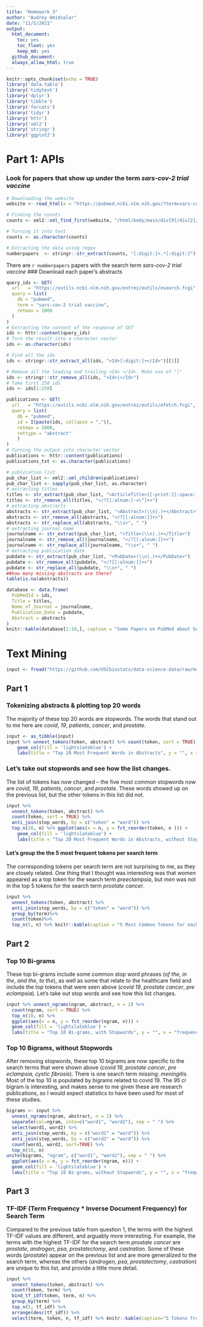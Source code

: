 ```yaml
---
title: "Homework 3"
author: "Audrey Omidsalar"
date: "11/5/2021"
output:
  html_document:
    toc: yes
    toc_float: yes
    keep_md: yes
  github_document:
  always_allow_html: true
---
```


```r
knitr::opts_chunk$set(echo = TRUE)
library('data.table')
library('tidytext')
library('dplyr')
library('tibble')
library('forcats')
library('tidyr')
library('httr')
library('xml2')
library('stringr')
library('ggplot2')
```

# Part 1: APIs

### Look for papers that show up under the term *sars-cov-2 trial vaccine*

```r
# Downloading the website
website <- read_html(x = "https://pubmed.ncbi.nlm.nih.gov/?term=sars-cov-2+trial+vaccine")

# Finding the counts
counts <- xml2::xml_find_first(website, "/html/body/main/div[9]/div[2]/div[2]/div[1]")

# Turning it into text
counts <- as.character(counts)

# Extracting the data using regex
numberpapers  <- stringr::str_extract(counts, "[:digit:]+.*[:digit:]")
```

There are `r numberpapers` papers with the search term *sars-cov-2 trial vaccine*
### Download each paper's abstracts

```r
query_ids <- GET(
  url   = "https://eutils.ncbi.nlm.nih.gov/entrez/eutils/esearch.fcgi",
  query = list(
    db = "pubmed",
    term = "sars-cov-2 trial vaccine",
    retmax = 1000
  )
)
# Extracting the content of the response of GET
ids <- httr::content(query_ids)
# Turn the result into a character vector
ids <- as.character(ids)

# Find all the ids 
ids <- stringr::str_extract_all(ids, "<Id>[:digit:]+</Id>")[[1]]

# Remove all the leading and trailing <Id> </Id>. Make use of "|"
ids <- stringr::str_remove_all(ids, "<Id>|</Id>")
# Take first 250 ids
ids <- ids[1:250]
```

```r
publications <- GET(
  url   = "https://eutils.ncbi.nlm.nih.gov/entrez/eutils/efetch.fcgi",
  query = list(
    db = "pubmed",
    id = I(paste(ids, collapse = ",")),
    retmax = 1000,
    rettype = "abstract"
    )
)
# Turning the output into character vector
publications <- httr::content(publications)
publications_txt <- as.character(publications)
```

```r
# publication list
pub_char_list <- xml2::xml_children(publications)
pub_char_list <- sapply(pub_char_list, as.character)
# extracting titles
titles <- str_extract(pub_char_list, "<ArticleTitle>[[:print:][:space:]]+</ArticleTitle>")
titles <- str_remove_all(titles, "</?[[:alnum:]-=\"]+>")
# extracting abstracts
abstracts <- str_extract(pub_char_list, "<Abstract>(\\n|.)+</Abstract>")
abstracts <- str_remove_all(abstracts, "</?[[:alnum:]]+>")
abstracts <- str_replace_all(abstracts, "\\s+", " ")
# extracting journal name
journalname <- str_extract(pub_char_list, "<Title>(\\n|.)+</Title>")
journalname <- str_remove_all(journalname, "</?[[:alnum:]]+>")
journalname <- str_replace_all(journalname, "\\s+", " ")
# extracting publication date
pubdate <- str_extract(pub_char_list, "<PubDate>(\\n|.)+</PubDate>")
pubdate <- str_remove_all(pubdate, "</?[[:alnum:]]+>")
pubdate <- str_replace_all(pubdate, "\\s+", " ")
##how many missing abstracts are there?
table(is.na(abstracts))
```

```r
database <- data.frame(
  PubMedId = ids,
  Title = titles,
  Name_of_Journal = journalname,
  Publication_Date = pubdate,
  Abstract = abstracts
)
knitr::kable(database[1:10,], caption = "Some Papers on PubMed about SARS-CoV2 Trial Vaccines")
```

# Text Mining

```r
input <- fread("https://github.com/USCbiostats/data-science-data/raw/master/03_pubmed/pubmed.csv")
```

## Part 1
### Tokenizing abstracts & plotting top 20 words
The majority of these top 20 words are stopwords. The words that stand out to me here are *covid*, *19*, *patients*, *cancer*, and *prostate*.

```r
input <- as_tibble(input)
input %>% unnest_tokens(token, abstract) %>% count(token, sort = TRUE) %>% top_n(20, n) %>% ggplot(aes(x = n, y = fct_reorder(token, n ))) + 
    geom_col(fill = 'lightslateblue') +
    labs(title = "Top 20 Most Frequent Words in Abstracts", y = "", x = "frequency")
```

### Let's take out stopwords and see how the list changes.

The list of tokens has now changed -- the five most common stopwords now are *covid*, *19*, *patients*, *cancer*, and *prostate*. These words showed up on the previous list, but the other tokens in this list did not.

```r
input %>%
  unnest_tokens(token, abstract) %>%
  count(token, sort = TRUE) %>% 
  anti_join(stop_words, by = c("token" = "word")) %>% 
  top_n(20, n) %>% ggplot(aes(x = n, y = fct_reorder(token, n ))) + 
    geom_col(fill = 'lightslateblue') +
    labs(title = "Top 20 Most Frequent Words in Abstracts, without Stopwords", y = "", x = "frequency")
```

#### Let's group the the 5 most frequent tokens per search term

The corresponding tokens per search term are not surprising to me, as they are closely related. One thing that I thought was interesting was that *women* appeared as a top token for the search term *preeclampsia*, but *men* was not in the top 5 tokens for the search term *prostate cancer*.

```r
input %>%
  unnest_tokens(token, abstract) %>%
  anti_join(stop_words, by = c("token" = "word")) %>% 
  group_by(term)%>%
  count(token)%>%
  top_n(5, n) %>% knitr::kable(caption = "5 Most Common Tokens for each Search Term, After Removing Stopwords")
```

## Part 2
### Top 10 Bi-grams
These top bi-grams include some common stop word phrases (*of the*, *in the*, *and the*, *to the*), as well as some that relate to the healthcare field and include the top tokens that were seen above (*covid 19*, *prostate cancer*, *pre eclampsia*). Let's take out stop words and see how this list changes.

```r
input %>% unnest_ngrams(ngram, abstract, n = 2) %>% 
  count(ngram, sort = TRUE) %>%
  top_n(10, n) %>%
  ggplot(aes(x = n, y = fct_reorder(ngram, n))) +
  geom_col(fill = 'lightslateblue') +
  labs(title = "Top 10 Bi-grams, with Stopwords", y = "", x = "frequency")
```

### Top 10 Bigrams, without Stopwords

After removing stopwords, these top 10 bigrams are now specific to the search terms that were shown above (*covid 19*, *prostate cancer*, *pre eclampsia*, *cystic fibrosis*). There is one search term missing: *meningitis*. Most of the top 10 is populated by bigrams related to covid 19. The *95 ci* bigram is interesting, and makes sense to me given these are research publications, so I would expect statistics to have been used for most of these studies. 

```r
bigrams <- input %>%
  unnest_ngrams(ngram, abstract, n = 2) %>% 
  separate(col=ngram, into=c("word1", "word2"), sep = " ") %>%
  select(word1, word2) %>%
  anti_join(stop_words, by = c("word1" = "word")) %>%
  anti_join(stop_words, by = c("word2" = "word")) %>%
  count(word1, word2, sort=TRUE) %>%
  top_n(10, n)
unite(bigrams, "ngram", c("word1", "word2"), sep = " ") %>%
  ggplot(aes(x = n, y = fct_reorder(ngram, n))) +
  geom_col(fill = 'lightslateblue') +
  labs(title = "Top 10 Bi-grams, without Stopwords", y = "", x = "frequency")
```

## Part 3
### TF-IDF (Term Frequency * Inverse Document Frequency) for Search Term 
Compared to the previous table from question 1, the terms with the highest TF-IDF values are different, and arguably more interesting. For example, the terms with the highest TF-IDF for the search term *prostate cancer* are *prostate*, *androgen*, *psa*, *prostatectomy*, and *castration*. Some of these words (*prostate*) appear on the previous list and are more generalized to the search term, whereas the others (*androgen*, *psa*, *prostatectomy*, *castration*) are unique to this list, and provide a little more detail.

```r
input %>%
  unnest_tokens(token, abstract) %>%
  count(token, term) %>%
  bind_tf_idf(token, term, n) %>%
  group_by(term) %>%
  top_n(5, tf_idf) %>%
  arrange(desc(tf_idf)) %>%
  select(term, token, n, tf_idf) %>% knitr::kable(caption="5 Tokens from each Search Term with Highest TF-IDF Value")
```



